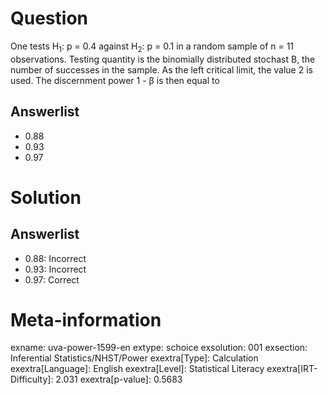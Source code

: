 Question
========

One tests H~1~: p = 0.4 against H~2~: p = 0.1 in a random sample of n = 11 observations. Testing quantity is the binomially distributed stochast B, the number of successes in the sample. As the left critical limit, the value 2 is used. The discernment power 1 - β is then equal to

Answerlist
----------

* 0.88
* 0.93
* 0.97

Solution
========

Answerlist
----------

* 0.88: Incorrect
* 0.93: Incorrect
* 0.97: Correct

Meta-information
================
exname: uva-power-1599-en
extype: schoice
exsolution: 001
exsection: Inferential Statistics/NHST/Power
exextra[Type]: Calculation
exextra[Language]: English
exextra[Level]: Statistical Literacy
exextra[IRT-Difficulty]: 2.031
exextra[p-value]: 0.5683
